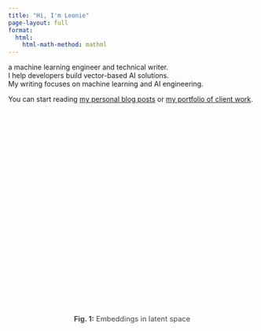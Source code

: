 ```yaml
---
title: "Hi, I'm Leonie"
page-layout: full
format:
  html:
    html-math-method: mathml
---
```


a machine learning engineer and technical writer. \
I help developers build vector-based AI solutions.\
My writing focuses on machine learning and AI engineering.

You can start reading [my personal blog posts](blog.qmd) or [my portfolio of client work](portfolio.qmd).

```{=html}
<div id="vector-galaxy-container" style="width: 100%; height: 400px; border-radius: 8px;"></div>

<script src="/js/three.min.js"></script>
<script>
console.log("Starting Vector Galaxy visualization...");

const container = document.getElementById('vector-galaxy-container');
if (!container || typeof THREE === 'undefined') {
  console.error("Container or THREE not available");
} else {
  const width = container.clientWidth || 800;
  const height = 400;

  // Scene setup
  const scene = new THREE.Scene();
  const camera = new THREE.PerspectiveCamera(75, width / height, 0.1, 1000);
  const renderer = new THREE.WebGLRenderer({ 
    antialias: true,
    alpha: true,
    powerPreference: "high-performance"
  });
  
  // High-DPI display support
  const dpr = Math.min(window.devicePixelRatio || 1, 2);
  renderer.setPixelRatio(dpr);
  renderer.setSize(width, height);
  renderer.setClearColor(0xf7f6f2);
  
  // Improve rendering quality
  renderer.outputEncoding = THREE.sRGBEncoding;
  renderer.toneMapping = THREE.ACESFilmicToneMapping;
  renderer.toneMappingExposure = 1.0;
  
  container.appendChild(renderer.domElement);

  // Subtle lighting for galactic feel
  const ambientLight = new THREE.AmbientLight(0xf7f6f2, 0.4);
  const directionalLight = new THREE.DirectionalLight(0xf7f6f2, 0.3);
  directionalLight.position.set(20, 20, 10);
  const pointLight1 = new THREE.PointLight(0x262620, 0.2, 100);
  pointLight1.position.set(-30, 15, -20);
  const pointLight2 = new THREE.PointLight(0x444440, 0.1, 80);
  pointLight2.position.set(25, -10, 30);
  
  scene.add(ambientLight);
  scene.add(directionalLight);
  scene.add(pointLight1);
  scene.add(pointLight2);

  // Position camera for galactic overview
  const cameraZoom = 50;
  camera.position.set(0, 8, cameraZoom);
  camera.lookAt(0, 0, 0);

  // Generate vector points in clustered galactic formation
  function generateVectorPoints() {
    const points = [];
    
    // First galaxy layer - main structure
    const clusterCount = 16;
    const pointsPerCluster = 85;
    
    for (let cluster = 0; cluster < clusterCount; cluster++) {
      // Create galactic spiral arms
      const armAngle = (cluster / clusterCount) * Math.PI * 2;
      const armRadius = 8 + cluster * 2;
      
      for (let i = 0; i < pointsPerCluster; i++) {
        // Spiral galaxy distribution
        const spiralProgress = i / pointsPerCluster;
        const spiralAngle = armAngle + spiralProgress * Math.PI * 3;
        const spiralRadius = armRadius * (0.3 + spiralProgress * 0.7);
        
        // Add some randomness for natural clustering
        const randomRadius = spiralRadius + (Math.random() - 0.5) * 3;
        const randomAngle = spiralAngle + (Math.random() - 0.5) * 0.8;
        const heightVariation = (Math.random() - 0.5) * 8;
        
        const x = Math.cos(randomAngle) * randomRadius;
        const z = Math.sin(randomAngle) * randomRadius;
        const y = heightVariation + Math.sin(spiralProgress * Math.PI * 2) * 3;
        
        points.push({
          position: [x, y, z],
          dimension: Math.floor(Math.random() * 512) + 128,
          similarity: Math.random(),
          cluster: cluster,
          brightness: 0.3 + Math.random() * 0.7
        });
      }
    }
    
    // Second galaxy layer - diffuse halo above and below
    const haloPointCount = 210;
    for (let i = 0; i < haloPointCount; i++) {
      // Create a more diffuse, spherical distribution
      const radius = 12 + Math.random() * 16;
      const theta = Math.random() * Math.PI * 2;
      const phi = Math.random() * Math.PI;
      
      // Bias towards top and bottom to create halo effect
      const heightBias = Math.random() < 0.5 ? -1 : 1;
      const adjustedPhi = phi * 0.6 + (heightBias > 0 ? 0.2 : 0.8) * Math.PI;
      
      const x = Math.sin(adjustedPhi) * Math.cos(theta) * radius;
      const y = Math.cos(adjustedPhi) * radius * 1.5; // Stretch vertically
      const z = Math.sin(adjustedPhi) * Math.sin(theta) * radius;
      
      points.push({
        position: [x, y, z],
        dimension: Math.floor(Math.random() * 256) + 64,
        similarity: Math.random() * 0.6,
        cluster: -2, // Halo cluster
        brightness: 0.2 + Math.random() * 0.4
      });
    }
    
    // Add three asymmetrical satellite clusters
    const satelliteClusters = [
      { center: [25, 12, -8], size: 4, pointCount: 85 },
      { center: [-18, -15, 20], size: 3.5, pointCount: 55 },
      { center: [12, -20, -15], size: 5, pointCount: 70 }
    ];
    
    satelliteClusters.forEach((satellite, satelliteIndex) => {
      for (let i = 0; i < satellite.pointCount; i++) {
        // Create asymmetrical, organic cluster shape
        const localRadius = Math.random() * satellite.size;
        const theta = Math.random() * Math.PI * 2;
        const phi = Math.random() * Math.PI;
        
        // Add asymmetry by skewing the distribution
        const skewX = 1 + Math.sin(satelliteIndex) * 0.4;
        const skewY = 1 + Math.cos(satelliteIndex * 1.5) * 0.3;
        const skewZ = 1 + Math.sin(satelliteIndex * 2) * 0.5;
        
        const localX = Math.sin(phi) * Math.cos(theta) * localRadius * skewX;
        const localY = Math.cos(phi) * localRadius * skewY;
        const localZ = Math.sin(phi) * Math.sin(theta) * localRadius * skewZ;
        
        points.push({
          position: [
            satellite.center[0] + localX,
            satellite.center[1] + localY,
            satellite.center[2] + localZ
          ],
          dimension: Math.floor(Math.random() * 384) + 256,
          similarity: 0.4 + Math.random() * 0.4,
          cluster: 100 + satelliteIndex,
          brightness: 0.3 + Math.random() * 0.5
        });
      }
    });
    
    // Add some "outlier" points - rare embeddings in distant space
    for (let i = 0; i < 40; i++) {
      const distance = 18 + Math.random() * 8;
      const theta = Math.random() * Math.PI * 2;
      const phi = Math.random() * Math.PI;
      
      points.push({
        position: [
          Math.sin(phi) * Math.cos(theta) * distance,
          Math.cos(phi) * distance,
          Math.sin(phi) * Math.sin(theta) * distance
        ],
        dimension: Math.floor(Math.random() * 1024) + 512,
        similarity: Math.random() * 0.3,
        cluster: -1,
        brightness: 0.1 + Math.random() * 0.4
      });
    }
    
    return points;
  }

  // Create visual representation of vector points
  function createVectorPointMeshes(points) {
    const meshes = [];
    
    points.forEach((point, index) => {
      // Create different sized points based on "importance" (dimension)
      const size = 0.08 + (point.dimension / 1024) * 0.15;
      const geometry = new THREE.SphereGeometry(size, 12, 8); // Increased detail
      
      // All dots use brand dark color
      const material = new THREE.MeshBasicMaterial({
        color: 0x262620,
        transparent: true,
        opacity: 0.7 + point.brightness * 0.3
      });
      
      const mesh = new THREE.Mesh(geometry, material);
      mesh.position.set(...point.position);
      
      meshes.push(mesh);
      scene.add(mesh);
    });
    
    return meshes;
  }

  // Create the vector galaxy
  const vectorPoints = generateVectorPoints();
  const pointMeshes = createVectorPointMeshes(vectorPoints);

  let time = 0;

  function animate() {
    time += 0.005;

    // Spherical camera movement around the point cloud (all axes)
    const radius = cameraZoom;
    const orbitSpeed = 0.2;
    const verticalSpeed = 0.15;
    const rollSpeed = 0.1;
    
    // Spherical coordinates for full 3D rotation
    const theta = time * orbitSpeed; // Horizontal rotation
    const phi = Math.sin(time * verticalSpeed) * Math.PI * 0.3 + Math.PI * 0.5; // Vertical oscillation
    
    camera.position.x = Math.sin(phi) * Math.cos(theta) * radius;
    camera.position.y = Math.cos(phi) * radius;
    camera.position.z = Math.sin(phi) * Math.sin(theta) * radius;
    
    // Always look at the center but add slight roll
    const up = new THREE.Vector3(
      Math.sin(time * rollSpeed),
      Math.cos(time * rollSpeed * 0.7),
      Math.sin(time * rollSpeed * 0.3)
    ).normalize();
    
    camera.lookAt(0, 0, 0);
    camera.up.copy(up);

    renderer.render(scene, camera);
    requestAnimationFrame(animate);
  }

  console.log("Starting vector galaxy animation...");
  animate();

  // Handle resize
  function onWindowResize() {
    const newWidth = container.clientWidth;
    const newHeight = 600;
    const dpr = Math.min(window.devicePixelRatio || 1, 2);
    
    camera.aspect = newWidth / newHeight;
    camera.updateProjectionMatrix();
    renderer.setPixelRatio(dpr);
    renderer.setSize(newWidth, newHeight);
  }

  window.addEventListener('resize', onWindowResize);

  // Cleanup on page unload
  window.addEventListener('beforeunload', () => {
    window.removeEventListener('resize', onWindowResize);
  });
}
</script>
```
<div style="text-align: center; margin-top: 0.5em; color: #444; font-size: 1.05em;">
  <strong>Fig. 1:</strong> Embeddings in latent space
</div>
